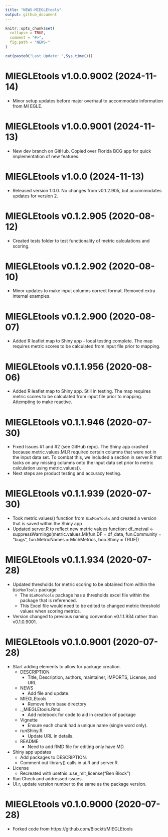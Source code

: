 ```yaml
---
title: "NEWS-MIEGLEtools"
output: github_document
---
```


<!-- NEWS.md is generated from NEWS.Rmd. Please edit that file -->

```r
knitr::opts_chunk$set(
  collapse = TRUE,
  comment = "#>",
  fig.path = "NEWS-"
)
```

```r
cat(paste0("Last Update: ",Sys.time()))
```

MIEGLEtools v1.0.0.9002 (2024-11-14)
================
* Minor setup updates before major overhaul to accommodate information from MI EGLE.

MIEGLEtools v1.0.0.9001 (2024-11-13)
================
* New dev branch on GitHub. Copied over Florida BCG app for quick implementation of new features. 

MIEGLEtools v1.0.0 (2024-11-13)
================
* Released version 1.0.0. No changes from v0.1.2.905, but accommodates updates for version 2.

MIEGLEtools v0.1.2.905 (2020-08-12)
================
* Created tests folder to test functionality of metric calculations and scoring. 


MIEGLEtools v0.1.2.902 (2020-08-10)
================
* Minor updates to make input columns correct format. Removed extra internal examples. 

MIEGLEtools v0.1.2.900 (2020-08-07)
================
* Added R leaflet map to Shiny app - local testing complete. The map requires metric scores to be calculated from input file prior to mapping.


MIEGLEtools v0.1.1.956 (2020-08-06)
================
* Added R leaflet map to Shiny app. Still in testing. The map requires metric scores to be calculated from input file prior to mapping. Attempting to make reactive.


MIEGLEtools v0.1.1.946 (2020-07-30)
================
* Fixed Issues #1 and #2 (see GitHub repo). The Shiny app crashed because metric.values.MI.R required certain columns that were not in the input data set. To combat this, we included a section in server.R that tacks on any missing columns onto the input data set prior to metric calculation using metric.values(). 
* Next steps are product testing and accuracy testing. 


MIEGLEtools v0.1.1.939 (2020-07-30)
================
* Took metric.values() function from `BioMonTools` and created a version that is saved within the Shiny app
* Updated server.R to reflect new metric values function:
df_metval <- suppressWarnings(metric.values.MI(fun.DF = df_data, fun.Community = "bugs", fun.MetricNames = MichMetrics, boo.Shiny = TRUE))


MIEGLEtools v0.1.1.934 (2020-07-28)
================
* Updated thresholds for metric scoring to be obtained from within the `BioMonTools` package
    + The `BioMonTools` package has a thresholds excel file within the package that is referenced. 
    + This Excel file would need to be edited to changed metric threshold values when scoring metrics. 
* Version changed to previous naming convention v0.1.1.934 rather than v0.1.0.9001. 

MIEGLEtools v0.1.0.9001 (2020-07-28)
================

* Start adding elements to allow for package creation.
    + DESCRIPTION
        - Title, Description, authors, maintainer, IMPORTS, License, and URL
    + NEWS
        - Add file and update.
    + MIEGLEtools
        - Remove from base directory
    + .\inst\extdata\Notebook_MIEGLEtools.Rmd
        - Add notebook for code to aid in creation of package
    + Vignette
        - Ensure each chunk had a unique name (single word only).
    + runShiny.R
        - Update URL in details.
    + README
        - Need to add RMD file for editing only have MD.
* Shiny app updates
    + Add packages to DESCRIPTION.  
    + Comment out library() calls in ui.R and server.R.  
* License
    + Recreated with usethis::use_mit_license("Ben Block")
* Ran Check and addressed issues.
* UI.r, update version number to the same as the package version.

MIEGLEtools v0.1.0.9000 (2020-07-28)
================

* Forked code from https://github.com/Blocktt/MIEGLEtools

